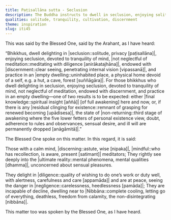 ```yaml
---
title: Paṭisallāna sutta - Seclusion
description: The Buddha instructs to dwell in seclusion, enjoying solitude, being devoted to tranquility of mind, meditating with diligence, being endowed with discernment, practicing in an empty dwelling.
qualities: solitude, tranquility, cultivation, discernment
theme: inspiration
slug: iti45
---
```


This was said by the Blessed One, said by the Arahant, as I have heard:

“Bhikkhus, dwell delighting in |seclusion::solitude, privacy [paṭisallāna]|, enjoying seclusion, devoted to tranquility of mind, |not neglectful of meditation::meditating with diligence [anirākatajhāna]|, endowed with |discernment::clear seeing, penetrating internal vision [vipassanā]|, and practice in an |empty dwelling::uninhabited place, a physical home devoid of a self, e.g. a hut, a cave, forest [suññāgāra]|. For those bhikkhus who dwell delighting in seclusion, enjoying seclusion, devoted to tranquility of mind, not neglectful of meditation, endowed with discernment, and practice in an empty dwelling—one of two results is to be expected: either |final knowledge::spiritual insight [aññā]| [of full awakening] here and now, or, if there is any |residual clinging for existence::remnant of grasping for renewed becoming [upādisesa]|, the state of |non-returning::third stage of awakening where the five lower fetters of personal existence view, doubt, adherence to rules and observances, sensual desire, and ill will are permanently dropped [anāgāmitā]|.”

The Blessed One spoke on this matter. In this regard, it is said:

Those with a calm mind, |discerning::astute, wise [nipaka]|,
|mindful::who has recollection, is aware, present [satimant]| meditators;
They rightly see deeply into the |ultimate reality::mental phenomena, mental qualities [dhamma]|,
unconcerned about sensual pleasures.

They delight in |diligence::quality of wishing to do one’s work or duty well, with alertness, carefulness and care [appamāda]| and are at peace,
seeing the danger in |negligence::carelessness, heedlessness [pamāda]|;
They are incapable of decline,
dwelling near to |Nibbāna::complete cooling, letting go of everything, deathless, freedom from calamity, the non-disintegrating [nibbāna]|.

This matter too was spoken by the Blessed One, as I have heard.